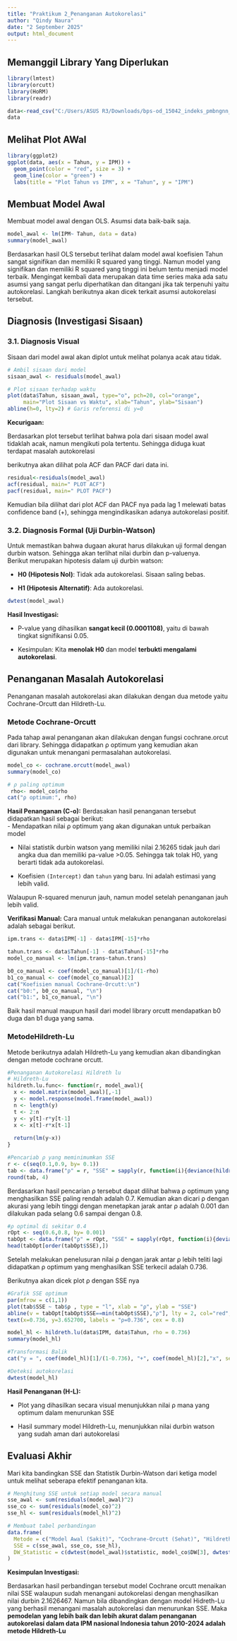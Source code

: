 ```yaml
---
title: "Praktikum 2_Penanganan Autokorelasi" 
author: "Qindy Naura" 
date: "2 September 2025" 
output: html_document
---
```


## **Memanggil Library Yang Diperlukan**

```r
library(lmtest)
library(orcutt) 
library(HoRM)   
library(readr)

data<-read_csv("C:/Users/ASUS R3/Downloads/bps-od_15042_indeks_pmbngnn_manusia__prov_di_indonesia_data (1).csv")
data
```

## Melihat Plot AWal

```r
library(ggplot2)
ggplot(data, aes(x = Tahun, y = IPM)) +
  geom_point(color = "red", size = 3) +   
  geom_line(color = "green") +               
  labs(title = "Plot Tahun vs IPM", x = "Tahun", y = "IPM")
```

## Membuat Model Awal 

Membuat model awal dengan OLS. Asumsi data baik-baik saja.

```r
model_awal <- lm(IPM~ Tahun, data = data)
summary(model_awal)
```
Berdasarkan hasil OLS tersebut terlihat dalam model awal koefisien Tahun sangat signifikan dan memiliki R squared yang tinggi. Namun model yang signifikan dan memiliki R squared yang tinggi ini belum tentu menjadi model terbaik. Mengingat kembali data merupakan data time series maka ada satu asumsi yang sangat perlu diperhatikan dan ditangani jika tak terpenuhi yaitu autokorelasi. Langkah berikutnya akan dicek terkait asumsi autokorelasi tersebut.

## Diagnosis (Investigasi Sisaan)

### 3.1. Diagnosis Visual
Sisaan dari model awal akan diplot untuk melihat polanya acak atau tidak.

```r
# Ambil sisaan dari model
sisaan_awal <- residuals(model_awal)

# Plot sisaan terhadap waktu
plot(data$Tahun, sisaan_awal, type="o", pch=20, col="orange",
     main="Plot Sisaan vs Waktu", xlab="Tahun", ylab="Sisaan")
abline(h=0, lty=2) # Garis referensi di y=0
```

**Kecurigaan:**

Berdasarkan plot tersebut terlihat bahwa pola dari sisaan model awal tidaklah acak, namun mengikuti pola tertentu. Sehingga diduga kuat terdapat masalah autokorelasi\

berikutnya akan dilihat pola ACF dan PACF dari data ini.

```r
residual<-residuals(model_awal)
acf(residual, main=" PLOT ACF")
pacf(residual, main=" PLOT PACF")
```
Kemudian bila dilihat dari plot ACF dan PACF nya pada lag 1 melewati batas confidence band (+), sehingga mengindikasikan adanya autokorelasi positif. 

### 3.2. Diagnosis Formal (Uji Durbin-Watson)
Untuk memastikan bahwa dugaan akurat harus dilakukan uji formal dengan durbin watson. Sehingga akan terlihat nilai durbin dan p-valuenya.\
Berikut merupakan hipotesis dalam uji durbin watson:

-   **H0 (Hipotesis Nol)**: Tidak ada autokorelasi. Sisaan saling bebas.

-   **H1 (Hipotesis Alternatif)**: Ada autokorelasi.

```r
dwtest(model_awal)
```

**Hasil Investigasi:**

-   P-value yang dihasilkan **sangat kecil (0.0001108)**, yaitu di bawah tingkat signifikansi 0.05.

-   Kesimpulan: Kita **menolak H0** dan model **terbukti mengalami autokorelasi**.

## Penanganan Masalah Autokorelasi

Penanganan masalah autokorelasi akan dilakukan dengan dua metode yaitu Cochrane-Orcutt dan Hildreth-Lu.\

### Metode Cochrane-Orcutt
Pada tahap awal penanganan akan dilakukan dengan fungsi cochrane.orcut dari library. Sehingga didapatkan ρ optimum yang kemudian akan digunakan untuk menangani permasalahan autokorelasi.\

```r
model_co <- cochrane.orcutt(model_awal)
summary(model_co)

# ρ paling optimum
 rho<- model_co$rho
cat("ρ optimum:", rho)
```

**Hasil Penanganan (C-o):**
Berdasakan hasil penanganan tersebut didapatkan hasil sebagai berikut:\
- Mendapatkan nilai ρ optimum yang akan digunakan untuk perbaikan model

-   Nilai statistik durbin watson yang memiliki nilai 2.16265 tidak jauh dari angka dua dan memiliki pa-value >0.05. Sehingga tak tolak H0, yang berarti tidak ada autokorelasi.

-   Koefisien `(Intercept)` dan `tahun` yang baru. Ini adalah estimasi yang lebih valid.

Walaupun R-squared menurun jauh, namun model setelah penanganan jauh lebih valid.

**Verifikasi Manual:**
Cara manual untuk melakukan penanganan autokorelasi adalah sebagai berikut.\

```r
ipm.trans <- data$IPM[-1] - data$IPM[-15]*rho

tahun.trans <- data$Tahun[-1] - data$Tahun[-15]*rho
model_co_manual <- lm(ipm.trans~tahun.trans)

b0_co_manual <- coef(model_co_manual)[1]/(1-rho)
b1_co_manual <- coef(model_co_manual)[2]
cat("Koefisien manual Cochrane-Orcutt:\n")
cat("b0:", b0_co_manual, "\n")
cat("b1:", b1_co_manual, "\n")
```
Baik hasil manual maupun hasil dari model library orcutt mendapatkan b0 duga dan b1 duga yang sama.

### MetodeHildreth-Lu
Metode berikutnya adalah Hildreth-Lu yang kemudian akan dibandingkan dengan metode cochrane orcutt.

```r
#Penanganan Autokorelasi Hildreth lu
# Hildreth-Lu
hildreth.lu.func<- function(r, model_awal){
  x <- model.matrix(model_awal)[,-1]
  y <- model.response(model.frame(model_awal))
  n <- length(y)
  t <- 2:n
  y <- y[t]-r*y[t-1]
  x <- x[t]-r*x[t-1]
  
  return(lm(y~x))
}

#Pencariab ρ yang meminimumkan SSE
r <- c(seq(0.1,0.9, by= 0.1))
tab <- data.frame("ρ" = r, "SSE" = sapply(r, function(i){deviance(hildreth.lu.func(i, model_awal))}))
round(tab, 4)
```

Berdasarkan hasil pencarian ρ tersebut dapat dilihat bahwa ρ optimum yang menghasilkan SSE paling rendah adalah 0.7. Kemudian akan dicari ρ dengan akurasi yang lebih tinggi dengan menetapkan jarak antar ρ adalah 0.001 dan dilakukan pada selang 0.6 sampai dengan 0.8.

```r
#ρ optimal di sekitar 0.4
rOpt <- seq(0.6,0.8, by= 0.001)
tabOpt <- data.frame("ρ" = rOpt, "SSE" = sapply(rOpt, function(i){deviance(hildreth.lu.func(i, model_awal))}))
head(tabOpt[order(tabOpt$SSE),])
```
Setelah melakukan penelusuran nilai ρ dengan jarak antar ρ lebih teliti lagi didapatkan ρ optimum yang menghasilkan SSE terkecil adalah 0.736.\

Berikutnya akan dicek plot ρ dengan SSE nya\
```r
#Grafik SSE optimum
par(mfrow = c(1,1))
plot(tab$SSE ~ tab$ρ , type = "l", xlab = "ρ", ylab = "SSE")
abline(v = tabOpt[tabOpt$SSE==min(tabOpt$SSE),"ρ"], lty = 2, col="red",lwd=2)
text(x=0.736, y=3.652700, labels = "ρ=0.736", cex = 0.8)
```

```r
model_hl <- hildreth.lu(data$IPM, data$Tahun, rho = 0.736)
summary(model_hl)
```

```r
#Transformasi Balik
cat("y = ", coef(model_hl)[1]/(1-0.736), "+", coef(model_hl)[2],"x", sep = "")
```
```r
#Deteksi autokorelasi
dwtest(model_hl)
```

**Hasil Penanganan (H-L):**

-   Plot yang dihasilkan secara visual menunjukkan nilai ρ mana yang optimum dalam menurunkan SSE

- Hasil summary model Hildreth-Lu, menunjukkan nilai durbin watson yang sudah aman dari autokorelasi

## Evaluasi Akhir

Mari kita bandingkan SSE dan Statistik Durbin-Watson dari ketiga model untuk melihat seberapa efektif penanganan kita.

```r
# Menghitung SSE untuk setiap model secara manual
sse_awal <- sum(residuals(model_awal)^2)
sse_co <- sum(residuals(model_co)^2)
sse_hl <- sum(residuals(model_hl)^2)

# Membuat tabel perbandingan
data.frame(
  Metode = c("Model Awal (Sakit)", "Cochrane-Orcutt (Sehat)", "Hildreth-Lu (Sehat)"),
  SSE = c(sse_awal, sse_co, sse_hl),
  DW_Statistic = c(dwtest(model_awal)$statistic, model_co$DW[3], dwtest(model_hl)$statistic)
)

```

**Kesimpulan Investigasi:**

Berdasarkan hasil perbandingan tersebut model Cochrane orcutt menaikan nilai SSE walaupun sudah menangani autokorelasi dengan menghasilkan nilai durbin 2.1626467. Namun bila dibandingkan dengan model Hidreth-Lu yang berhasil menangani masalah autokorelasi dan menurunkan SSE. Maka **pemodelan yang lebih baik dan lebih akurat dalam penanganan autokorelasi dalam data IPM nasional Indonesia tahun 2010-2024 adalah metode Hildreth-Lu**


